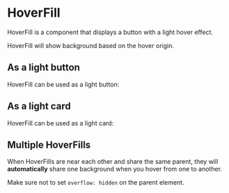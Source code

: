 
# HoverFill

HoverFill is a component that displays a button with a light hover effect.

HoverFill will show background based on the hover origin.

## As a light button

HoverFill can be used as a light button:

<LightButton />

## As a light card

HoverFill can be used as a light card:

<LightCard />

## Multiple HoverFills

When HoverFills are near each other and share the same parent, they will **automatically** share one background when you hover from one to another.

Make sure not to set `overflow: hidden` on the parent element.

<Multiple />
